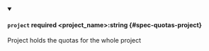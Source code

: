 
<details className="config-field" data-expandable="false" open>
<summary>

#### `project` <span className="config-field-required" data-required="false">required</span> <span className="config-field-type">&lt;project_name&gt;:string</span> <span className="config-field-default"></span> <span className="config-field-enum"></span> {#spec-quotas-project}

Project holds the quotas for the whole project

</summary>



</details>
